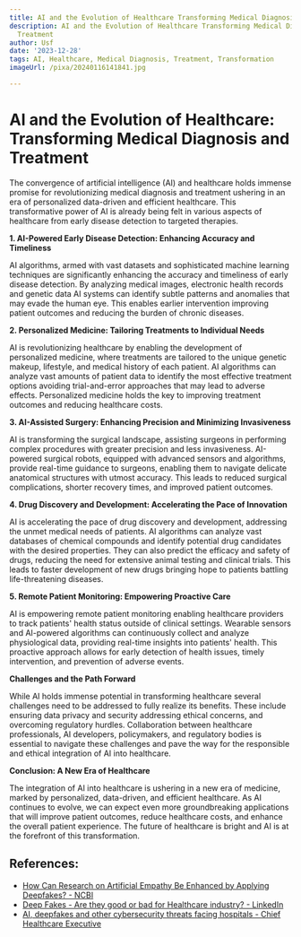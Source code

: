 ```yaml
---
title: AI and the Evolution of Healthcare Transforming Medical Diagnosis and Treatment
description: AI and the Evolution of Healthcare Transforming Medical Diagnosis and
  Treatment
author: Usf
date: '2023-12-28'
tags: AI, Healthcare, Medical Diagnosis, Treatment, Transformation
imageUrl: /pixa/20240116141841.jpg

---
```

# AI and the Evolution of Healthcare: Transforming Medical Diagnosis and Treatment

The convergence  of artificial intelligence (AI) and healthcare holds immense promise for revolutionizing medical diagnosis and treatment ushering in an era of personalized data-driven and efficient healthcare. This transformative power of AI is already being felt in various aspects of healthcare from early disease detection to targeted  therapies.

**1. AI-Powered Early  Disease Detection: Enhancing Accuracy  and Timeliness**

AI algorithms, armed with vast  datasets and sophisticated machine learning techniques are significantly enhancing the accuracy and  timeliness of early disease detection. By analyzing medical images, electronic health records and genetic data AI systems can identify subtle patterns and anomalies that may evade the human eye. This enables earlier intervention improving  patient outcomes  and reducing the burden of chronic diseases.

**2. Personalized Medicine: Tailoring Treatments to Individual Needs**

AI is revolutionizing  healthcare by enabling the  development of personalized medicine, where treatments are  tailored  to the unique genetic makeup, lifestyle, and medical history of each patient. AI algorithms  can  analyze vast amounts of  patient data to identify the  most effective treatment options avoiding trial-and-error approaches that may lead to adverse effects. Personalized medicine holds the key to improving treatment outcomes and reducing healthcare costs.

**3. AI-Assisted Surgery: Enhancing Precision and Minimizing Invasiveness**

AI  is transforming the surgical landscape, assisting surgeons in  performing complex procedures with greater precision and less invasiveness. AI-powered surgical robots, equipped with advanced  sensors and algorithms, provide real-time guidance  to surgeons, enabling them to navigate delicate anatomical  structures with utmost accuracy. This leads to  reduced surgical complications, shorter recovery  times, and improved patient outcomes.

**4. Drug Discovery and Development:  Accelerating the Pace of Innovation**

AI is accelerating the pace of drug discovery and development, addressing the  unmet medical needs of patients. AI algorithms can analyze vast databases of chemical compounds and identify potential drug candidates with the desired properties. They can also predict the efficacy and safety of drugs, reducing  the  need for extensive animal testing and clinical trials.  This leads  to faster development of new drugs bringing hope to patients battling life-threatening diseases.

**5. Remote Patient Monitoring: Empowering Proactive Care**

AI is empowering remote patient monitoring  enabling healthcare providers to track patients' health status outside of  clinical settings. Wearable sensors and AI-powered algorithms can continuously collect and analyze physiological data, providing  real-time insights into patients' health. This proactive approach allows for early  detection of health issues,  timely intervention, and prevention of adverse events.

**Challenges  and the Path  Forward**

While AI holds immense potential in transforming healthcare several  challenges  need to be addressed to fully realize its benefits. These include ensuring data privacy and  security addressing ethical concerns, and overcoming regulatory hurdles. Collaboration  between healthcare professionals, AI developers, policymakers, and regulatory bodies is essential to navigate these challenges and pave the way for the responsible  and ethical  integration of AI into  healthcare.

**Conclusion: A New Era  of Healthcare**

The integration  of AI into healthcare is ushering in a new era of medicine, marked by personalized,  data-driven, and efficient  healthcare. As AI continues to evolve,  we  can expect even more groundbreaking applications that will improve patient outcomes, reduce  healthcare costs, and enhance the overall patient  experience. The future of healthcare is bright and  AI is at the forefront of this transformation.

## References:
- [How Can Research on Artificial Empathy Be Enhanced by Applying Deepfakes? - NCBI](https://www.ncbi.nlm.nih.gov/pmc/articles/PMC8933806/)
- [Deep Fakes - Are they good or bad for Healthcare industry? - LinkedIn](https://www.linkedin.com/pulse/deep-fakes-good-bad-healthcare-industry-nagaraja-srivatsan)
- [AI, deepfakes and other cybersecurity threats facing hospitals - Chief Healthcare Executive](https://www.chiefhealthcareexecutive.com/view/ai-deepfakes-and-other-cybersecurity-threats-facing-hospitals)
